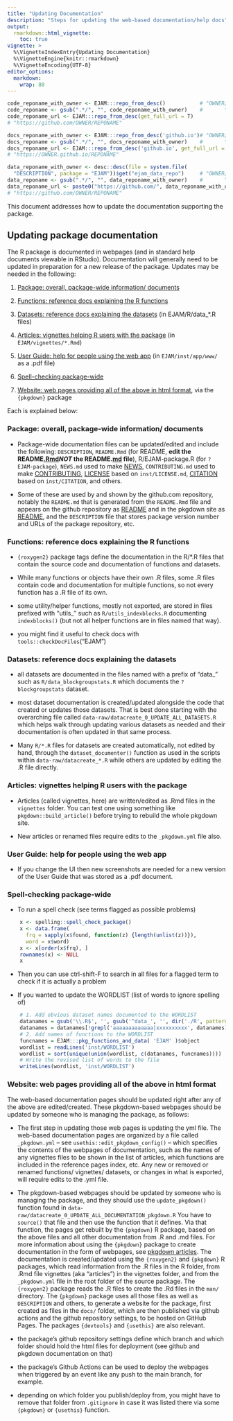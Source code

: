 ```yaml
---
title: "Updating Documentation"
description: "Steps for updating the web-based documentation/help docs"
output: 
  rmarkdown::html_vignette:
    toc: true
vignette: >
  %\VignetteIndexEntry{Updating Documentation}
  %\VignetteEngine{knitr::rmarkdown}
  %\VignetteEncoding{UTF-8}
editor_options:
  markdown:
    wrap: 80
---
```


```r

code_reponame_with_owner <- EJAM:::repo_from_desc()           # "OWNER/REPONAME"
code_reponame <- gsub(".*/", "", code_reponame_with_owner)    #       "REPONAME"
code_reponame_url <- EJAM:::repo_from_desc(get_full_url = T)   
# "https://github.com/OWNER/REPONAME"

docs_reponame_with_owner <- EJAM:::repo_from_desc('github.io')# "OWNER/REPONAME"
docs_reponame <- gsub(".*/", "", docs_reponame_with_owner)    #       "REPONAME"
docs_reponame_url <- EJAM:::repo_from_desc('github.io', get_full_url = T) 
# "https://OWNER.github.io/REPONAME"

data_reponame_with_owner <- desc::desc(file = system.file(
  "DESCRIPTION", package = "EJAM"))$get("ejam_data_repo")     # "OWNER/REPONAME"
data_reponame <- gsub(".*/", "", data_reponame_with_owner)    #       "REPONAME"
data_reponame_url <- paste0("https://github.com/", data_reponame_with_owner) 
# "https://github.com/OWNER/REPONAME"
```

This document addresses how to update the documentation supporting the package.

## Updating package documentation

The R package is documented in webpages (and in standard help documents viewable
in RStudio). Documentation will generally need to be updated in preparation for
a new release of the package. Updates may be needed in the following:

1.  [Package: overall, package-wide information/ documents]

2.  [Functions: reference docs explaining the R functions]

3.  [Datasets: reference docs explaining the datasets] (in EJAM/R/data\_\*.R
    files)

4.  [Articles: vignettes helping R users with the package] (in
    `EJAM/vignettes/*.Rmd`)

5.  [User Guide: help for people using the web app] (in `EJAM/inst/app/www/` as
    a .pdf file)

6.  [Spell-checking package-wide]

7.  [Website: web pages providing all of the above in html format], via the
    `{pkgdown}` package

Each is explained below:

### Package: overall, package-wide information/ documents

-   Package-wide documentation files can be updated/edited and include the
    following: `DESCRIPTION`, `README.Rmd` (for README, **edit the
    README[.Rmd]{.underline}*NOT* the README.[md]{.underline} file**),
    R/EJAM-package.R (for `?EJAM-package`),
    `NEWS.md` used to make [NEWS](../news/index.html), 
    `CONTRIBUTING.md` used to make [CONTRIBUTING](../CONTRIBUTING.html),
    [LICENSE](../LICENSE.html) based on `inst/LICENSE.md`,
    [CITATION](../authors.html#citation) based on `inst/CITATION`, 
    and others.

-   Some of these are used by and shown by the github.com repository, notably
    the `README.md` that is generated from the `README.Rmd` file and appears on
    the github repository as
    [README](%60r%20paste0(code_reponame_url,%20%22?tab=readme-ov-file#readme%22)%60)
    and in the pkgdown site as [README](../index.html), and the `DESCRIPTION`
    file that stores package version number and URLs of the package repository,
    etc.

### Functions: reference docs explaining the R functions

-   `{roxygen2}` package tags define the documentation in the R/\*.R files that
    contain the source code and documentation of functions and datasets.

-   While many functions or objects have their own .R files, some .R files
    contain code and documentation for multiple functions, so not every function
    has a .R file of its own.

-   some utility/helper functions, mostly not exported, are stored in files
    prefixed with "utils\_" such as `R/utils_indexblocks.R` documenting `indexblocks()`
    (but not all helper functions are in files named that way).

-   you might find it useful to check docs with `tools::checkDocFiles`("EJAM")

### Datasets: reference docs explaining the datasets

-   all datasets are documented in the files named with a prefix of "data\_"
    such as `R/data_blockgroupstats.R` which documents the `?blockgroupstats`
    dataset.

-   most dataset documentation is created/updated alongside the code that
    created or updates those datasets. That is best done starting with the
    overarching file called `data-raw/datacreate_0_UPDATE_ALL_DATASETS.R` which
    helps walk through updating various datasets as needed and their
    documentation is often updated in that same process.

-   Many `R/*.R` files for datasets are created automatically, not edited by
    hand, through the `dataset_documenter()` function as used in the scripts
    within `data-raw/datacreate_*.R` while others are updated by editing the .R
    file directly.

### Articles: vignettes helping R users with the package

-   Articles (called vignettes, here) are written/edited as .Rmd files in the `vignettes` folder. You can
    test one using something like `pkgdown::build_article()` before trying to
    rebuild the whole pkgdown site.

-   New articles or renamed files require edits to the `_pkgdown.yml` file also.

### User Guide: help for people using the web app

-   If you change the UI then new screenshots are needed for a new version of
    the User Guide that was stored as a .pdf document.

### Spell-checking package-wide

-   To run a spell check (see terms flagged as possible problems)

```r
    x <- spelling::spell_check_package()
    x <- data.frame(
      frq = sapply(x$found, function(z) {length(unlist(z))}), 
      word = x$word)
    x <- x[order(x$frq), ]
    rownames(x) <- NULL
    x
```

-   Then you can use ctrl-shift-F to search in all files for a flagged term to
    check if it is actually a problem

-   If you wanted to update the WORDLIST (list of words to ignore spelling of)

```r
    # 1. Add obvious dataset names documented to the WORDLIST
    datanames = gsub('\\.R$', '', gsub('^data_', '', dir('./R', pattern = '^data_.*R')))
    datanames = datanames[!grepl('aaaaaaaaaaaaa|xxxxxxxxxx', datanames)]
    # 2. Add names of functions to the WORDLIST
    funcnames = EJAM:::pkg_functions_and_data( 'EJAM' )$object
    wordlist = readLines('inst/WORDLIST')
    wordlist = sort(unique(union(wordlist, c(datanames, funcnames))))
    # Write the revised list of words to the file
    writeLines(wordlist, 'inst/WORDLIST')
```

### Website: web pages providing all of the above in html format

The web-based documentation pages should be updated right after any of the above
are edited/created. These pkgdown-based webpages should be updated by someone
who is managing the package, as follows:

-   The first step in updating those web pages is updating the yml file. The
    web-based documentation pages are organized by a file called `_pkgdown.yml`
    -- see `usethis::edit_pkgdown_config()` -- which specifies the contents of
    the webpages of documentation, such as the names of any vignettes files to
    be shown in the list of articles, which functions are included in the
    reference pages index, etc. Any new or removed or renamed functions/
    vignettes/ datasets, or changes in what is exported, will require edits to
    the .yml file.

-   The pkgdown-based webpages should be updated by someone who is managing the
    package, and they should use the `update_pkgdown()` function found in
    `data-raw/datacreate_0_UPDATE_ALL_DOCUMENTATION_pkgdown.R` You have to
    `source()` that file and then use the function that it defines. Via that
    function, the pages get rebuilt by the `{pkgdown}` R package, based on the
    above files and all other documentation from .R and .md files. For more
    information about using the `{pkgdown}` package to create documentation in
    the form of webpages, see [pkgdown
    articles](https://pkgdown.r-lib.org/articles/pkgdown.html). The
    documentation is created/updated using the `{roxygen2}` and `{pkgdown}` R
    packages, which read information from the .R files in the R folder, from
    .Rmd file vignettes (aka "articles") in the vignettes folder, and from the
    `_pkgdown.yml` file in the root folder of the source package. The
    `{roxygen2}` package reads the .R files to create the .Rd files in the
    `man/` directory. The `{pkgdown}` package uses all those files as well as
    `DESCRIPTION` and others, to generate a website for the package, first
    created as files in the `docs/` folder, which are then published via github
    actions and the github repository settings, to be hosted on GitHub Pages.
    The packages `{devtools}` and `{usethis}` are also relevant.

-   the package's github repository settings define which branch and which
    folder should hold the html files for deployment (see github and pkgdown
    documentation on that)

-   the package's Github Actions can be used to deploy the webpages when
    triggered by an event like any push to the main branch, for example.

-   depending on which folder you publish/deploy from, you might have to remove
    that folder from `.gitignore` in case it was listed there via some
    `{pkgdown}` or `{usethis}` function.
